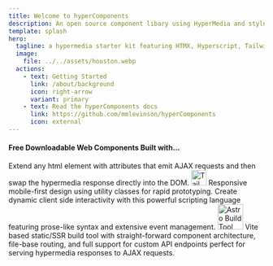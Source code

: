 ```yaml
---
title: Welcome to hyperComponents
description: An open source component libary using HyperMedia and styled with TailwindCSS
template: splash
hero:
  tagline: a hypermedia starter kit featuring HTMX, Hyperscript, Tailwind, and Astro !!
  image:
    file: ../../assets/houston.webp
  actions:
    - text: Getting Started
      link: /about/background
      icon: right-arrow
      variant: primary
    - text: Read the hyperComponents docs
      link: https://github.com/mmlevinson/hyperComponents
      icon: external
---
```





#### Free Downloadable Web Components Built with...

<CardGrid stagger>
	<Card>
	<HTMX_Logo/>
		Extend any html element with attributes that emit AJAX requests and then swap the hypermedia response directly into the DOM.
	</Card>
	<Card title="Tailwind">
	  <img src="/images/tailwind_icon.svg" alt="Tailwind CSS" style="height: 30px;"/>
		Responsive mobile-first design using utility classes for rapid prototyping.
	</Card>
	<Card>
	<Hyperscript_Logo/>
		Create dynamic client side interactivity with this powerful scripting language featuring prose-like syntax and extensive event management.
	</Card>
	<Card>
	  <img src="/images/astro_logo.png" alt="Astro Build Tool" style="height: 50px;"/>
		Vite based static/SSR build tool with straight-forward component architecture, file-base routing, and full support for custom API endpoints perfect for serving hypermedia responses to AJAX requests.
	</Card>
</CardGrid>
